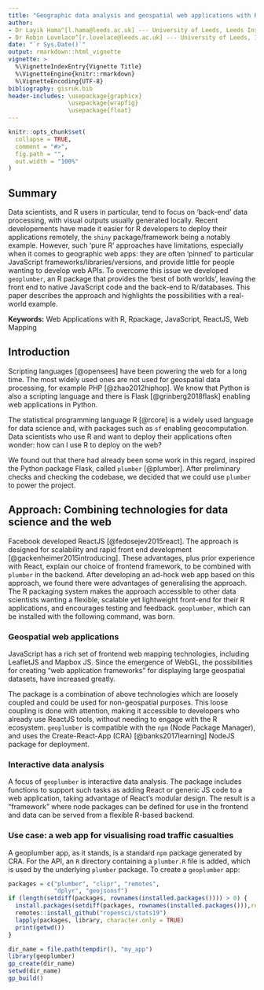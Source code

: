 ```yaml
---
title: "Geographic data analysis and geospatial web applications with R and ReactJS"
author:
- Dr Layik Hama^[l.hama@leeds.ac.uk] --- University of Leeds, Leeds Institute for Data Analytics (LIDA)
- Dr Robin Lovelace^[r.lovelace@leeds.ac.uk] --- University of Leeds, Institute for Transport Studies (ITS) and Leeds Institute for Data Analytics (LIDA)
date: "`r Sys.Date()`"
output: rmarkdown::html_vignette
vignette: >
  %\VignetteIndexEntry{Vignette Title}
  %\VignetteEngine{knitr::rmarkdown}
  %\VignetteEncoding{UTF-8}
bibliography: gisruk.bib
header-includes: \usepackage{graphicx}
                 \usepackage{wrapfig}
                 \usepackage{float}
---
```

```r
knitr::opts_chunk$set(
  collapse = TRUE,
  comment = "#>",
  fig.path = "",
  out.width = "100%"
)
```

## Summary {-}

Data scientists, and R users in particular, tend to focus on 'back-end' data processing, with visual outputs usually generated locally. Recent developements have made it easier for R developers to deploy their applications remotely, the `shiny` package/framework being a notably example.
However, such 'pure R' approaches have limitations, especially when it comes to geographic web apps:
they are often 'pinned' to particular JavaScript frameworks/libraries/versions, and provide little for people wanting to develop web APIs.
To overcome this issue we developed `geoplumber`, an R package that provides the 'best of both worlds', leaving the front end to native JavaScript code and the back-end to R/databases.
This paper describes the approach and highlights the possibilities with a real-world example.

**Keywords:** Web Applications with R, Rpackage, JavaScript, ReactJS, Web Mapping

## Introduction

\par
\begin{wrapfigure}[10]{r}[2pt]{7cm}
\includegraphics[width=0.45\textwidth]{geoplumber-concept.png}
\caption{Running R as backend and ReactJS + LeafletJS at the frontend of a web application.}
\end{wrapfigure}

Scripting languages [@opensees] have been powering the web for a long time. The most widely used ones are not used for geospatial data processing, for example PHP [@zhao2012hiphop]. We know that Python is also a scripting language and there is Flask [@grinberg2018flask] enabling web applications in Python. 

The statistical programming language R [@rcore] is a widely used language for data science and, with packages such as `sf` enabling geocomputation.
Data scientists who use R and want to deploy their applications often wonder: how can I use R to deploy on the web?

\newpage

We found out that there had already been some work in this regard, inspired the Python package Flask, called `plumber` [@plumber]. After preliminary checks and checking the codebase, we decided that we could use `plumber` to power the project.

## Approach: Combining technologies for data science and the web

Facebook developed ReactJS [@fedosejev2015react]. The approach is designed for scalability and rapid front end development [@gackenheimer2015introducing]. These advantages, plus prior experience with React, explain our choice of frontend framework, to be combined with `plumber` in the backend.
After developing an ad-hock web app based on this approach, we found there were advantages of generalising the approach. The R packaging system makes the approach accessible to other data scientists wanting a flexible, scalable yet lightweight front-end for their R applications, and encourages testing and feedback.
`geoplumber`, which can be installed with the following command, was born.

### Geospatial web applications

JavaScript has a rich set of frontend web mapping technologies, including LeafletJS and Mapbox JS. Since the emergence of WebGL, the possibilities for creating "web application frameworks" for displaying large geospatial datasets, have increased greatly.

The package is a combination of above technologies which are loosely coupled and could be used for non-geospatial purposes. This loose coupling is done with attention, making it accessible to developers who already use ReactJS tools, without needing to engage with the R ecosystem.
`geoplumber` is compatible with the `npm` (Node Package Manager), and uses the Create-React-App (CRA) [@banks2017learning] NodeJS package for deployment.

### Interactive data analysis

A focus of `geoplumber` is interactive data analysis.
The package includes functions to support such tasks as adding React or generic JS code to a web application, taking advantage of React's modular design.
The result is a "framework" where node packages can be defined for use in the frontend and data can be served from a flexible R-based backend.

### Use case: a web app for visualising road traffic casualties

A geoplumber app, as it stands, is a standard `npm` package generated by CRA. For the API, an `R` directory containing a `plumber.R` file is added, which is used by the underlying `plumber` package. To create a `geoplumber` app:

```r
packages = c("plumber", "clipr", "remotes", 
             "dplyr", "geojsonsf")
if (length(setdiff(packages, rownames(installed.packages()))) > 0) {
  install.packages(setdiff(packages, rownames(installed.packages())),repos='http://cran.us.r-project.org')
  remotes::install_github("ropensci/stats19")
  lapply(packages, library, character.only = TRUE)
  print(getwd())
}
```
```r
dir_name = file.path(tempdir(), "my_app")
library(geoplumber)
gp_create(dir_name)
setwd(dir_name)
gp_build()
```
